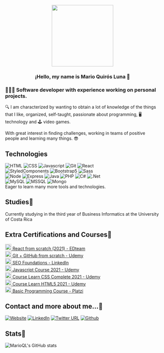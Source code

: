 <p align="center" width="300">
   <a src="https://marioql-dev.vercel.app/"><img align="center" width="200" src="https://user-images.githubusercontent.com/37676736/147899698-b0b4fff2-e816-42b9-9be7-ffcc58acdee0.jpg" /></a>
   <h3 align="center">¡Hello, my name is Mario Quirós Luna 👋</h3>
</p>

### 🧑🏻‍💻 Software developer with experience working on personal projects. 

🔍 I am characterized by wanting to obtain a lot of knowledge of the things that I like, organized, self-taught, passionate about programming, 🖥️ technology and 🕹️ video games.

With great interest in finding challenges, working in teams of positive people and learning many things. 😎

## Technologies
![HTML](https://img.shields.io/badge/-HTML-%23ff5733%20)
![CSS](https://img.shields.io/badge/-CSS-%232965f1)
![Javascript](https://img.shields.io/badge/-JavaScript-%23F0DB4F)
![Git](https://img.shields.io/badge/-Git-%23F1502F)
![React](https://img.shields.io/badge/-React-%2361DBFB)
</br>
![StyledComponents](https://img.shields.io/badge/-StyledComponents-%23F062AE)
![Bootstrap5](https://img.shields.io/badge/-Bootstrap5-%23602C50)
![Sass](https://img.shields.io/badge/-Sass-%23cc6699)
</br>
![Node](https://img.shields.io/badge/-Node-%233C873A)
![Express](https://img.shields.io/badge/-Express-%23FFF)
![Java](https://img.shields.io/badge/-Java-%235382a1)
![PHP](https://img.shields.io/badge/-PHP-%238993be)
![C#](https://img.shields.io/badge/-CSharp-%23280068)
![.Net](https://img.shields.io/badge/-.NET-%237B59F5)
</br>
![MySQL](https://img.shields.io/badge/-MySQL-%2300758F)
![MSSQL](https://img.shields.io/badge/-MSSQL-%23A34849)
![Mongo](https://img.shields.io/badge/-Mongo-%233FA037)
</br>
Eager to learn many more tools and technologies.

## Studies📘
Currently studying in the third year of Business Informatics at the University of Costa Rica

## Extra Certifications and Courses📝
<a href='https://www.linkedin.com/feed/update/urn:li:activity:6880284512937357313/' target='_blank'>
  <img width='20px' src='https://res.cloudinary.com/dusx4zdpz/image/upload/v1638987539/portfolio/react_lriiap.png' alt='Logo' />
   React from scratch (2021) - EDteam
</a>
</br>
<a href='https://www.udemy.com/certificate/UC-6b107b2e-f350-4afd-9359-55a4ab0efb2a/' target='_blank'>
  <img width='20px' src='https://res.cloudinary.com/dusx4zdpz/image/upload/v1639372535/portfolio/git_l7ljml.png' alt='Logo' />
   Git + GitHub from scratch - Udemy
</a>
</br>
<a href='https://www.linkedin.com/learning/certificates/779c0ad5a7747e969d1c06bf01a4bf9e024ec5b72a3d401aee422ff205b843ef?trk=share_certificate' target='_blank'>
   <img width='20px' src='https://res.cloudinary.com/dusx4zdpz/image/upload/v1638987538/portfolio/leadership_itxmy1.png' alt='Logo' />
   SEO Foundations - LinkedIn
</a>
</br>
<a href='https://www.udemy.com/certificate/UC-4ae12af7-c2ca-4a1b-b901-8c8c6ea2c984/' target='_blank'>
  <img width='20px' src='https://res.cloudinary.com/dusx4zdpz/image/upload/v1638987538/portfolio/js_l2gveb.png' alt='Logo' />
   Javascript Course 2021 - Udemy
</a>
</br>
<a href='https://www.udemy.com/certificate/UC-ce3c4ffa-f927-4f96-8234-9da3657a08c2/' target='_blank'>
  <img width='20px' src='https://res.cloudinary.com/dusx4zdpz/image/upload/v1638987538/portfolio/css-3_msdndh.png' alt='Logo' />
   Course Learn CSS Complete 2021 - Udemy
</a>
</br>
<a href='https://www.udemy.com/certificate/UC-bfeab77b-dfae-4aa3-8ccb-1102f40c6e22/' target='_blank'>
  <img width='20px' src='https://res.cloudinary.com/dusx4zdpz/image/upload/v1638987538/portfolio/html-5_d9vbhr.png' alt='Logo' />
   Course Learn HTML5 2021 - Udemy
</a>
</br>
<a href='https://platzi.com/p/mario-quiros/curso/1050-programacion-basica/diploma/detalle/' target='_blank'>
  <img width='20px' src='https://res.cloudinary.com/dusx4zdpz/image/upload/v1638987539/portfolio/autodidact_ymsrlc.png' alt='Logo' />
   Basic Programming Course - Platzi
</a>
   
## Contact and more about me...📧
[![Website](https://img.shields.io/website?label=Portfolio&up_color=%231E0A46&up_message=Mario%20Quiros%20Luna%20Dev&url=https%3A%2F%2Fmarioql-dev.vercel.app%2F)](https://marioql-dev.vercel.app/)
[![LinkedIn](https://img.shields.io/website?color=%230e76a8%20&down_color=%230e76a8&down_message=Mario%20Quiros%20Luna&label=LinkedIn&up_color=%230e76a8&up_message=Mario%20Quiros%20Luna&url=https%3A%2F%2Fwww.linkedin.com%2Fin%2Fmario-quir%25C3%25B3s-luna-dev-b99050206%2F)](https://www.linkedin.com/in/mario-quir%C3%B3s-luna-dev-b99050206/)
[![Twitter URL](https://img.shields.io/twitter/url?label=Twitter%20%40MarioQuirosL&style=social&url=https%3A%2F%2Ftwitter.com%2FMarioQuirosL)](https://twitter.com/MarioQuirosL)
[![Github](https://img.shields.io/github/followers/MarioQuirosLuna?label=Github&style=social)](https://github.com/MarioQuirosLuna)

## Stats💯
![MarioQL's GitHub stats](https://github-readme-stats.vercel.app/api?username=MarioQuirosLuna&show_icons=true&theme=midnight-purple)
